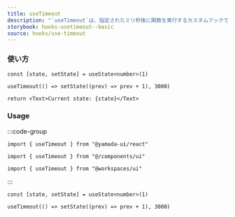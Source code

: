 ```yaml
---
title: useTimeout
description: "`useTimeout`は、指定されたミリ秒後に関数を実行するカスタムフックです。"
storybook: hooks-usetimeout--basic
source: hooks/use-timeout
---
```


### 使い方

```tsx preview functional client
const [state, setState] = useState<number>(1)

useTimeout(() => setState((prev) => prev + 1), 3000)

return <Text>Current state: {state}</Text>
```

### Usage

:::code-group

```tsx [package]
import { useTimeout } from "@yamada-ui/react"
```

```tsx [alias]
import { useTimeout } from "@/components/ui"
```

```tsx [monorepo]
import { useTimeout } from "@workspaces/ui"
```

:::

```tsx
const [state, setState] = useState<number>(1)

useTimeout(() => setState((prev) => prev + 1), 3000)
```
